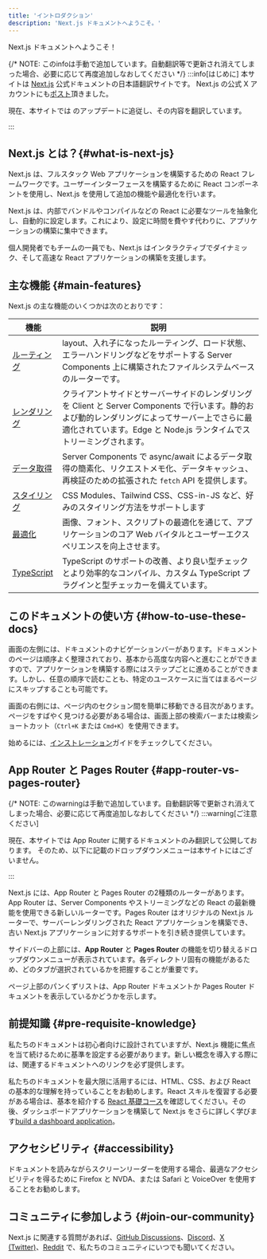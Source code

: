 ```yaml
---
title: 'イントロダクション'
description: 'Next.js ドキュメントへようこそ。'
---
```


Next.js ドキュメントへようこそ！

{/* NOTE: このinfoは手動で追加しています。自動翻訳等で更新され消えてしまった場合、必要に応じて再度追加しなおしてください */}
:::info[はじめに]
本サイトは [Next.js](https://nextjs.org) 公式ドキュメントの日本語翻訳サイトです。
Next.js の公式 X アカウントにも[ポスト](https://twitter.com/nextjs/status/1746921179879735677)頂きました。

現在、本サイトでは <NextJsReleaseVersionLink /> のアップデートに追従し、その内容を翻訳しています。

<NextJsGitHubHashLink label="翻訳している公式ドキュメントの commit hash：" />
:::

## Next.js とは？{#what-is-next-js}

Next.js は、フルスタック Web アプリケーションを構築するための React フレームワークです。ユーザーインターフェースを構築するために React コンポーネントを使用し、Next.js を使用して追加の機能や最適化を行います。

Next.js は、内部でバンドルやコンパイルなどの React に必要なツールを抽象化し、自動的に設定します。これにより、設定に時間を費やす代わりに、アプリケーションの構築に集中できます。

個人開発者でもチームの一員でも、Next.js はインタラクティブでダイナミック、そして高速な React アプリケーションの構築を支援します。

## 主な機能 {#main-features}

Next.js の主な機能のいくつかは次のとおりです：

| 機能                                                            | 説明                                                                                                                                                                                                                    |
| --------------------------------------------------------------- | ----------------------------------------------------------------------------------------------------------------------------------------------------------------------------------------------------------------------- |
| [ルーティング](/docs/app/building-your-application/routing)     | layout、入れ子になったルーティング、ロード状態、エラーハンドリングなどをサポートする Server Components 上に構築されたファイルシステムベースのルーターです。                                                             |
| [レンダリング](/docs/app/building-your-application/rendering)   | クライアントサイドとサーバーサイドのレンダリングを Client と Server Components で行います。静的および動的レンダリングによってサーバー上でさらに最適化されています。Edge と Node.js ランタイムでストリーミングされます。 |
| [データ取得](/docs/app/building-your-application/data-fetching) | Server Components で async/await によるデータ取得の簡素化、リクエストメモ化、データキャッシュ、再検証のための拡張された `fetch` API を提供します。                                                                      |
| [スタイリング](/docs/app/building-your-application/styling)     | CSS Modules、Tailwind CSS、CSS-in-JS など、好みのスタイリング方法をサポートします                                                                                                                                       |
| [最適化](/docs/app/building-your-application/optimizing)        | 画像、フォント、スクリプトの最適化を通じて、アプリケーションのコア Web バイタルとユーザーエクスペリエンスを向上させます。                                                                                               |
| [TypeScript](/docs/app/api-reference/config/typescript)         | TypeScript のサポートの改善、より良い型チェックとより効率的なコンパイル、カスタム TypeScript プラグインと型チェッカーを備えています。                                                                                   |

## このドキュメントの使い方 {#how-to-use-these-docs}

画面の左側には、ドキュメントのナビゲーションバーがあります。ドキュメントのページは順序よく整理されており、基本から高度な内容へと進むことができますので、アプリケーションを構築する際にはステップごとに進めることができます。しかし、任意の順序で読むことも、特定のユースケースに当てはまるページにスキップすることも可能です。

画面の右側には、ページ内のセクション間を簡単に移動できる目次があります。ページをすばやく見つける必要がある場合は、画面上部の検索バーまたは検索ショートカット（`Ctrl+K` または `Cmd+K`）を使用できます。

始めるには、[インストレーション](/docs/app/getting-started/installation)ガイドをチェックしてください。

## App Router と Pages Router {#app-router-vs-pages-router}

{/* NOTE: このwarningは手動で追加しています。自動翻訳等で更新され消えてしまった場合、必要に応じて再度追加しなおしてください */}
:::warning[ご注意ください]

現在、本サイトでは App Router に関するドキュメントのみ翻訳して公開しております。
そのため、以下に記載のドロップダウンメニューは本サイトにはございません。

:::

Next.js には、App Router と Pages Router の2種類のルーターがあります。App Router は、Server Components やストリーミングなどの React の最新機能を使用できる新しいルーターです。Pages Router はオリジナルの Next.js ルーターで、サーバーレンダリングされた React アプリケーションを構築でき、古い Next.js アプリケーションに対するサポートを引き続き提供しています。

サイドバーの上部には、**App Router** と **Pages Router** の機能を切り替えるドロップダウンメニューが表示されています。各ディレクトリ固有の機能があるため、どのタブが選択されているかを把握することが重要です。

ページ上部のパンくずリストは、App Router ドキュメントか Pages Router ドキュメントを表示しているかどうかを示します。

## 前提知識 {#pre-requisite-knowledge}

私たちのドキュメントは初心者向けに設計されていますが、Next.js 機能に焦点を当て続けるために基準を設定する必要があります。新しい概念を導入する際には、関連するドキュメントへのリンクを必ず提供します。

私たちのドキュメントを最大限に活用するには、HTML、CSS、および React の基本的な理解を持っていることをお勧めします。React スキルを復習する必要がある場合は、基本を紹介する [React 基礎コース](https://nextjs.org/learn/react-foundations)を確認してください。その後、ダッシュボードアプリケーションを構築して Next.js をさらに詳しく学びます[build a dashboard application](https://nextjs.org/learn/dashboard-app)。

## アクセシビリティ {#accessibility}

ドキュメントを読みながらスクリーンリーダーを使用する場合、最適なアクセシビリティを得るために Firefox と NVDA、または Safari と VoiceOver を使用することをお勧めします。

## コミュニティに参加しよう {#join-our-community}

Next.js に関連する質問があれば、[GitHub Discussions](https://github.com/vercel/next.js/discussions)、[Discord](https://discord.com/invite/bUG2bvbtHy)、[X (Twitter)](https://x.com/nextjs)、[Reddit](https://www.reddit.com/r/nextjs) で、私たちのコミュニティにいつでも聞いてください。
